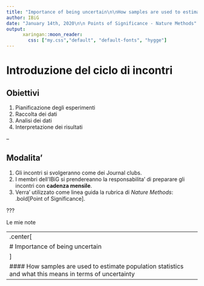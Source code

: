 ```yaml
---
title: "Importance of being uncertain\n\nHow samples are used to estimate population statistics and what this means in terms of uncertainty"
author: IBiG
date: "January 14th, 2020\n\n Points of Significance - Nature Methods"
output:
      xaringan::moon_reader:
        css: ["my.css","default", "default-fonts", "hygge"]
---
```


# Introduzione del ciclo di incontri

## Obiettivi
1. Pianificazione degli esperimenti
1. Raccolta dei dati
1. Analisi dei dati
1. Interpretazione dei risultati

--

## Modalita'
1. Gli incontri si svolgeranno come dei Journal clubs.
1. I membri dell'IBiG si prendereanno la responsabilita' di preparare gli incontri con **cadenza mensile**.    
1. Verra' utilizzato come linea guida la rubrica di _Nature Methods_: .bold[Point of Significance].

???

Le mie note

---
.center[
# Importance of being uncertain
]
#### How samples are used to estimate population statistics and what this means in terms of uncertainty 
---
